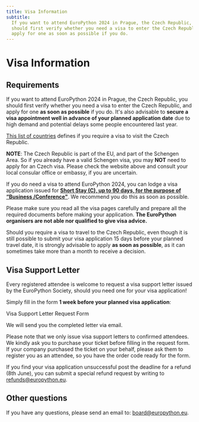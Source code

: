 ```yaml
---
title: Visa Information
subtitle:
  If you want to attend EuroPython 2024 in Prague, the Czech Republic, you
  should first verify whether you need a visa to enter the Czech Republic, and
  apply for one as soon as possible if you do.
---
```


# Visa Information

## Requirements

If you want to attend EuroPython 2024 in Prague, the Czech Republic, you should
first verify whether you need a visa to enter the Czech Republic, and apply for
one **as soon as possible** if you do. It's also advisable to **secure a visa
appointment well in advance of your planned application date** due to high
demand and potential delays some people encountered last year.

[This list of countries](https://www.mzv.cz/jnp/en/information_for_aliens/short_stay_visa/list_of_states_whose_citizens_are/index.html)
defines if you require a visa to visit the Czech Republic.

**NOTE**: The Czech Republic is part of the EU, and part of the Schengen Area.
So if you already have a valid Schengen visa, you may **NOT** need to apply for
an Czech visa. Please check the website above and consult your local consular
office or embassy, if you are uncertain.

If you do need a visa to attend EuroPython 2024, you can lodge a visa
application issued for
**[Short Stay (C), up to 90 days, for the purpose of “Business /Conference"](https://www.mzv.cz/jnp/en/information_for_aliens/short_stay_visa/conference.html)**.
We recommend you do this as soon as possible.

Please make sure you read all the visa pages carefully and prepare all the
required documents before making your application. **The EuroPython organisers
are not able nor qualified to give visa advice.**

Should you require a visa to travel to the Czech Republic, even though it is
still possible to submit your visa application 15 days before your planned
travel date, it is strongly advisable to apply **as soon as possible**, as it
can sometimes take more than a month to receive a decision.

## Visa Support Letter

Every registered attendee is welcome to request a visa support letter issued by
the EuroPython Society, should you need one for your visa application!

Simply fill in the form **1 week before your planned visa application**:

<div style={{ textAlign: "center" }}>
  <ButtonLink href="https://forms.gle/T4gHjAyVw5jhkfAm8">
    Visa Support Letter Request Form
  </ButtonLink>
</div>

We will send you the completed letter via email.

Please note that we only issue visa support letters to confirmed attendees. We
kindly ask you to purchase your ticket before filling in the request form. If
your company purchased the ticket on your behalf, please ask them to register
you as an attendee, so you have the order code ready for the form.

If you find your visa application unsuccessful post the deadline for a refund
(8th June), you can submit a special refund request by writing to
[refunds@europython.eu](mailto:refunds@europython.eu).

## Other questions

If you have any questions, please send an email to:
[board@europython.eu](mailto:board@europython.eu).
